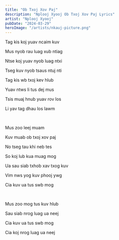 ```yaml
---
title: "Ob Txoj Xov Paj"
description: "Nplooj Xyooj Ob Txoj Xov Paj Lyrics"
artist: "Nplooj Xyooj"
pubDate: "2024-03-29"
heroImage: "/artists/nkauj-picture.png"
---
```


Tag kis koj yuav ncaim kuv

Mus nyob rau luag xub ntiag

Ntse koj yuav nyob luag ntxi

Tseg kuv nyob tsaus ntuj nti

Tag kis wb txoj kev hlub

Yuav ntws li tus dej mus

Tsis muaj hnub yuav rov los

Li yav tag dhau los lawm

<br />

Mus zoo leej muam

Kuv muab ob txoj xov paj

No tseg tau khi neb tes

So koj lub kua muag mog

Ua sau siab txhob xav txog kuv

Vim nws yog kuv phooj ywg

Cia kuv ua tus swb mog

<br />

Mus zoo mog tus kuv hlub

Sau siab nrog luag ua neej

Cia kuv ua tus swb mog

Cia koj nrog luag ua neej
